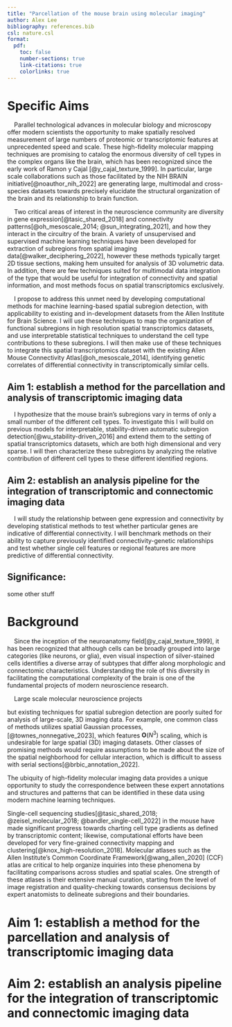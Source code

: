 ```yaml
---
title: "Parcellation of the mouse brain using molecular imaging"
author: Alex Lee
bibliography: references.bib
csl: nature.csl
format:
  pdf:
    toc: false
    number-sections: true
    link-citations: true
    colorlinks: true
---
```


# Specific Aims

&nbsp;&nbsp;&nbsp;&nbsp;Parallel technological advances in molecular biology and microscopy offer modern scientists the opportunity to make spatially resolved measurement of large numbers of proteomic or transcriptomic features at unprecedented speed and scale. These high-fidelity molecular mapping techniques are promising to catalog the enormous diversity of cell types in the complex organs like the brain, which has been recognized since the early work of Ramon y Cajal [@y_cajal_texture_1999]. In particular, large scale collaborations such as those facilitated by the NIH BRAIN initiative[@noauthor_nih_2022] are generating large, multimodal and cross-species datasets towards precisely elucidate the structural organization of the brain and its relationship to brain function. 

&nbsp;&nbsp;&nbsp;&nbsp;Two critical areas of interest in the neuroscience community are diversity in gene expression[@tasic_shared_2018] and connectivity patterns[@oh_mesoscale_2014; @sun_integrating_2021], and how they interact in the circuitry of the brain. A variety of unsupervised and supervised machine learning techniques have been developed for extraction of subregions from spatial imaging data[@walker_deciphering_2022], however these methods typically target 2D tissue sections, making hem unsuited for analysis of 3D volumetric data. In addition, there are few techniques suited for multimodal data integration of the type that would be useful for integration of connectivity and spatial information, and most methods focus on spatial transcriptomics exclusively. 

&nbsp;&nbsp;&nbsp;&nbsp;I propose to address this unmet need by developing computational methods for machine learning-based spatial subregion detection, with applicability to existing and in-development datasets from the Allen Institute for Brain Science. I will use these techniques to map the organization of functional subregions in high resolution spatial transcriptomics datasets, and use interpretable statistical techniques to understand the cell type contributions to these subregions. I will then make use of these techniques to integrate this spatial transcriptomics dataset with the existing Allen Mouse Connectivity Atlas[@oh_mesoscale_2014], identifying genetic correlates of differential connectivity in transcriptomically similar cells.

## Aim 1: establish a method for the parcellation and analysis of transcriptomic imaging data

&nbsp;&nbsp;&nbsp;&nbsp;I hypothesize that the mouse brain's subregions vary in terms of only a small number of the different cell types. To investigate this I will build on previous models for interpretable, stability-driven automatic subregion detection[@wu_stability-driven_2016] and extend them to the setting of spatial transcriptomics datasets, which are both high dimensional and very sparse. I will then characterize these subregions by analyzing the relative contribution of different cell types to these different identified regions.

## Aim 2: establish an analysis pipeline for the integration of transcriptomic and connectomic imaging data 

&nbsp;&nbsp;&nbsp;&nbsp;I will study the relationship between gene expression and connectivity by developing statistical methods to test whether particular genes are indicative of differential connectivity. I will benchmark methods on their ability to capture previously identified connectivity-genetic relationships and test whether single cell features or regional features are more predictive of differential connectivity. 

## Significance: 
 
some other stuff

# Background

&nbsp;&nbsp;&nbsp;&nbsp;Since the inception of the neuroanatomy field[@y_cajal_texture_1999], it has been recognized that although cells can be broadly grouped into large categories (like neurons, or glia), even visual inspection of silver-stained cells identifies a diverse array of subtypes that differ along morphologic and connectomic characteristics. Understanding the role of this diversity in facilitating the computational complexity of the brain is one of the fundamental projects of modern neuroscience research. 

&nbsp;&nbsp;&nbsp;&nbsp;Large scale molecular neuroscience projects 


but existing techniques for spatial subregion detection are poorly suited for analysis of large-scale, 3D imaging data. For example, one common class of methods utilizes spatial Gaussian processes, [@townes_nonnegative_2023], which features $\mathbf{O}(N^3)$ scaling, which is undesirable for large spatial (3D) imaging datasets. Other classes of promising methods would require assumptions to be made about the size of the spatial neighborhood for cellular interaction, which is difficult to assess with serial sections[@brbic_annotation_2022].


The ubiquity of high-fidelity molecular imaging data provides a unique opportunity to study the correspondence between these expert annotations and structures and patterns that can be identified in these data using modern machine learning techniques. 

Single-cell sequencing studies[@tasic_shared_2018; @zeisel_molecular_2018; @bandler_single-cell_2022] in the mouse have made significant progress towards charting cell type gradients as defined by transcriptomic content; likewise, computational efforts have been developed for very fine-grained connectivity mapping and clustering[@knox_high-resolution_2018]. Molecular atlases such as the Allen Institute's Common Coordinate Framework[@wang_allen_2020] (CCF) atlas are critical to help organize inquiries into these phenomena by facilitating comparisons across studies and spatial scales. One strength of these atlases is their extensive manual curation, starting from the level of image registration and quality-checking towards consensus decisions by expert anatomists to delineate subregions and their boundaries.

# Aim 1: establish a method for the parcellation and analysis of transcriptomic imaging data

# Aim 2: establish an analysis pipeline for the integration of transcriptomic and connectomic imaging data 
